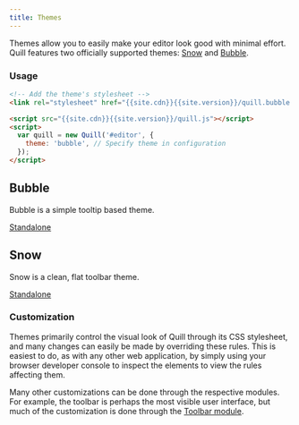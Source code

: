 ```yaml
---
title: Themes
---
```


Themes allow you to easily make your editor look good with minimal effort. Quill features two officially supported themes: [Snow](#snow) and [Bubble](#bubble).

### Usage

```html
<!-- Add the theme's stylesheet -->
<link rel="stylesheet" href="{{site.cdn}}{{site.version}}/quill.bubble.css" />

<script src="{{site.cdn}}{{site.version}}/quill.js"></script>
<script>
  var quill = new Quill('#editor', {
    theme: 'bubble', // Specify theme in configuration
  });
</script>
```

## Bubble

Bubble is a simple tooltip based theme.

<div className="standalone-container">
  <Editor
    rootStyle={{ height: '350px' }}
    style={{ border: '1px solid #ccc' }}
    config={{
      placeholder: 'Compose an epic...',
      theme: 'bubble',
    }}
  />
</div>
<a className="standalone-link" href="/standalone/bubble/">
  Standalone
</a>

## Snow

Snow is a clean, flat toolbar theme.

<div className="standalone-container">
  <Editor
    rootStyle={{ height: '350px' }}
    config={{
      placeholder: 'Compose an epic...',
      modules: {
        toolbar: [
          [{ header: [] }],
          ['bold', 'italic', 'underline', 'link'],
          [{ color: [] }, { background: [] }],
          [{ list: 'ordered' }, { list: 'bullet' }],
          ['clean'],
        ],
      },
      theme: 'snow',
    }}
  />
</div>
<a className="standalone-link" href="/standalone/snow/">
  Standalone
</a>

### Customization

Themes primarily control the visual look of Quill through its CSS stylesheet, and many changes can easily be made by overriding these rules. This is easiest to do, as with any other web application, by simply using your browser developer console to inspect the elements to view the rules affecting them.

Many other customizations can be done through the respective modules. For example, the toolbar is perhaps the most visible user interface, but much of the customization is done through the [Toolbar module](/docs/modules/toolbar/).
